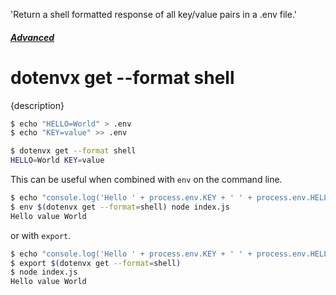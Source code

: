   'Return a shell formatted response of all key/value pairs in a .env file.'

##### [Advanced](/docs/advanced)
# dotenvx get --format shell

<p className="lead">{description}</p>

```sh
$ echo "HELLO=World" > .env
$ echo "KEY=value" >> .env

$ dotenvx get --format shell
HELLO=World KEY=value
```

This can be useful when combined with `env` on the command line.

```sh
$ echo "console.log('Hello ' + process.env.KEY + ' ' + process.env.HELLO)" > index.js
$ env $(dotenvx get --format=shell) node index.js
Hello value World
```

or with `export`.

```sh
$ echo "console.log('Hello ' + process.env.KEY + ' ' + process.env.HELLO)" > index.js
$ export $(dotenvx get --format=shell)
$ node index.js
Hello value World
```
